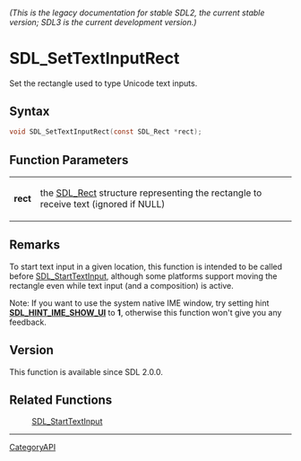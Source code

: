 ====== (This is the legacy documentation for stable SDL2, the current stable version; SDL3 is the current development version.) ======
= SDL_SetTextInputRect =

Set the rectangle used to type Unicode text inputs.

== Syntax ==

<syntaxhighlight lang='c'>
void SDL_SetTextInputRect(const SDL_Rect *rect);
</syntaxhighlight>

== Function Parameters ==

{|
|'''rect'''
|the [[SDL_Rect]] structure representing the rectangle to receive text (ignored if NULL)
|}

== Remarks ==

To start text input in a given location, this function is intended to be
called before [[SDL_StartTextInput]], although some platforms support
moving the rectangle even while text input (and a composition) is active.

Note: If you want to use the system native IME window, try setting hint
'''[[SDL_HINT_IME_SHOW_UI]]''' to '''1''', otherwise this function won't
give you any feedback.

== Version ==

This function is available since SDL 2.0.0.

== Related Functions ==

:[[SDL_StartTextInput]]

----
[[CategoryAPI]]


